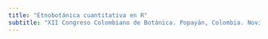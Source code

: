 ```yaml
---
title: "Etnobotánica cuantitativa en R"
subtitle: "XII Congreso Colombiano de Botánica. Popayán, Colombia. Noviembre 4 al 8 del 2024."
---
```


